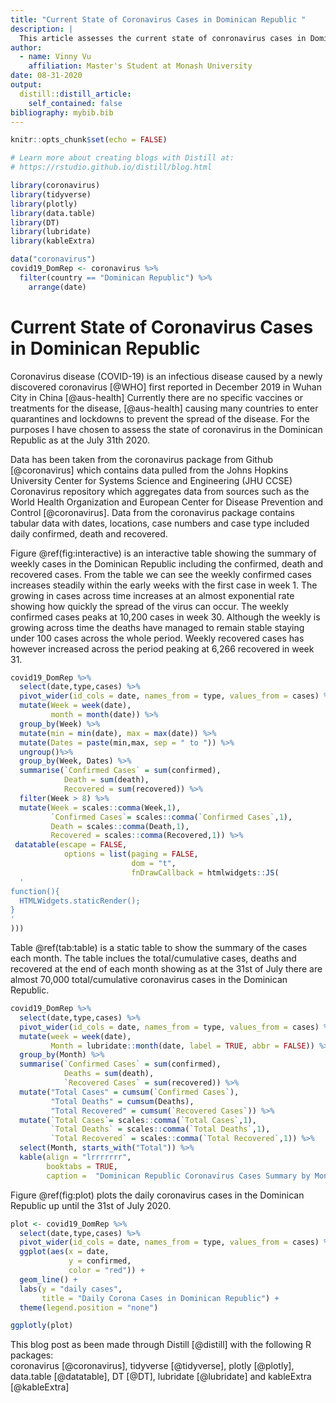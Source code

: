 ---
title: "Current State of Coronavirus Cases in Dominican Republic "
description: |
  This article assesses the current state of conronavirus cases in Dominican Republic as at 31th July 2020
author:
  - name: Vinny Vu
    affiliation: Master's Student at Monash University
date: 08-31-2020
output:
  distill::distill_article:
    self_contained: false
bibliography: mybib.bib
---

```{r setup, include=FALSE}
knitr::opts_chunk$set(echo = FALSE)

# Learn more about creating blogs with Distill at:
# https://rstudio.github.io/distill/blog.html

```

```{r, include=FALSE}
library(coronavirus)
library(tidyverse)
library(plotly)
library(data.table)
library(DT)
library(lubridate)
library(kableExtra)
```

```{r coronavirus_data }
data("coronavirus")
covid19_DomRep <- coronavirus %>%
  filter(country == "Dominican Republic") %>%
    arrange(date)

```

# Current State of Coronavirus Cases in Dominican Republic 

Coronavirus disease (COVID-19) is an infectious disease caused by a newly discovered coronavirus [@WHO] first reported in December 2019 in Wuhan City in China [@aus-health] Currently there are no specific vaccines or treatments for the disease, [@aus-health] causing many countries to enter quarantines and lockdowns to prevent the spread of the disease. For the purposes I have chosen to assess the state of coronavirus in the Dominican Republic as at the July 31th 2020.

Data has been taken from the coronavirus package from Github [@coronavirus] which contains data pulled from the Johns Hopkins University Center for Systems Science and Engineering (JHU CCSE) Coronavirus repository which aggregates data from sources such as the World Health Organization and European Center for Disease Prevention and Control [@coronavirus]. Data from the coronavirus package contains tabular data with dates, locations, case numbers and case type included daily confirmed, death and recovered. 

Figure \@ref(fig:interactive) is an interactive table showing the summary of weekly cases in the Dominican Republic including the confirmed, death and recovered cases. From the table we can see the weekly confirmed cases increases steadily within the early weeks with the first case in week 1. The growing in cases across time increases at an almost exponential rate showing how quickly the spread of the virus can occur. The weekly confirmed cases peaks at 10,200 cases in week 30. Although the weekly is growing across time the deaths have managed to remain stable staying under 100 cases across the whole period. Weekly recovered cases has however increased across the period peaking at 6,266 recovered in week 31.


```{r interactive, fig.cap= "Weekly Coronavirus Cases in The Dominican Republic"}
covid19_DomRep %>%
  select(date,type,cases) %>%
  pivot_wider(id_cols = date, names_from = type, values_from = cases) %>%
  mutate(Week = week(date),
         month = month(date)) %>%
  group_by(Week) %>%
  mutate(min = min(date), max = max(date)) %>%
  mutate(Dates = paste(min,max, sep = " to ")) %>%
  ungroup()%>%
  group_by(Week, Dates) %>%
  summarise(`Confirmed Cases` = sum(confirmed),
            Death = sum(death),
            Recovered = sum(recovered)) %>%
  filter(Week > 8) %>%
  mutate(Week = scales::comma(Week,1),
         `Confirmed Cases`= scales::comma(`Confirmed Cases`,1),
         Death = scales::comma(Death,1),
         Recovered = scales::comma(Recovered,1)) %>%
 datatable(escape = FALSE,
            options = list(paging = FALSE,
                           dom = "t",
                           fnDrawCallback = htmlwidgets::JS(
  '
function(){
  HTMLWidgets.staticRender();
}
'
)))
```


Table \@ref(tab:table) is a static table to show the summary of the cases each month. The table inclues the total/cumulative cases, deaths and recovered at the end of each month showing as at the 31st of July there are almost 70,000 total/cumulative coronavirus cases in the Dominican Republic. 

```{r table, fig.cap = "Dominican Republic Coronavirus Cases Summary by Month", fig.align = 'center'}
covid19_DomRep %>%
  select(date,type,cases) %>%
  pivot_wider(id_cols = date, names_from = type, values_from = cases) %>%
  mutate(week = week(date),
         Month = lubridate::month(date, label = TRUE, abbr = FALSE)) %>%
  group_by(Month) %>%
  summarise(`Confirmed Cases` = sum(confirmed),
            Deaths = sum(death),
            `Recovered Cases` = sum(recovered)) %>%
  mutate("Total Cases" = cumsum(`Confirmed Cases`),
         "Total Deaths" = cumsum(Deaths),
         "Total Recovered" = cumsum(`Recovered Cases`)) %>%
  mutate(`Total Cases`= scales::comma(`Total Cases`,1),
         `Total Deaths` = scales::comma(`Total Deaths`,1),
         `Total Recovered` = scales::comma(`Total Recovered`,1)) %>%
  select(Month, starts_with("Total")) %>%
  kable(align = "lrrrrrrr",
        booktabs = TRUE,
        caption =  "Dominican Republic Coronavirus Cases Summary by Month")
```

Figure \@ref(fig:plot) plots the daily coronavirus cases in the Dominican Republic up until the 31st of July 2020. 

```{r plot, fig.cap= "Daily Corona Cases in Dominican Republic", fig.align = 'center'}
plot <- covid19_DomRep %>%
  select(date,type,cases) %>%
  pivot_wider(id_cols = date, names_from = type, values_from = cases) %>%
  ggplot(aes(x = date,
             y = confirmed,
             color = "red")) +
  geom_line() +
  labs(y = "daily cases",
       title = "Daily Corona Cases in Dominican Republic") + 
  theme(legend.position = "none")

ggplotly(plot)
```

This blog post as been made through Distill [@distill] with the following R packages:   
coronavirus [@coronavirus], tidyverse [@tidyverse], plotly [@plotly], data.table [@datatable], DT [@DT], lubridate [@lubridate] and kableExtra [@kableExtra]
